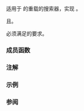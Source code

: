 {{cpp/title|boyer_moore_searcher}}
{{cpp/utility/functional/navbar}}

{{dcl begin}}
{{dcl header|functional}}
{{dcl|since=c++17|1=
template&lt; class RandomIt1,
          class Hash = std::hash&lt;typename std::iterator_traits&lt;RandomIt1&gt;::value_type&gt;,
          class BinaryPredicate = std::equal_to&lt;&gt; &gt;
class boyer_moore_searcher;
}}
{{dcl end}}

适用于 {{lc|std::search}} 的{{named req|Searcher}}重载的搜索器，实现 {{enwiki|Boyer%E2%80%93Moore string search algorithm|Boyer-Moore 字符串搜索算法}}。

{{tt|std::boyer_moore_searcher}} {{named req|CopyConstructible}}且{{named req|CopyAssignable}}。

{{tt|RandomIt1}} 必须满足{{named req|RandomAccessIterator}}的要求。

===成员函数===
{{member|{{small|std::boyer_moore_searcher::}}boyer_moore_searcher|2=
{{dcl begin}}
{{dcl|1=
boyer_moore_searcher( RandomIt1 pat_first,
                      RandomIt1 pat_last,
                      Hash hf = Hash(),
                      BinaryPredicate pred = BinaryPredicate() );
}}
{{dcl end}}
通过存储 {{c|pat_first}}、{{c|pat_last}}、{{c|hf}} 和 {{c|pred}} 的副本构造一个 {{tt|std::boyer_moore_searcher}} ，建立任何必要的内部数据结构。

{{tt|RandomIt1}} 的值类型必须{{named req|DefaultConstructible}}、{{named req|CopyConstructible}}且{{named req|CopyAssignable}}。

对于任意两个 {{c|std::iterator_traits&lt;RandomIt1&gt;::value_type}} 类型的值 {{tt|A}} 和 {{tt|B}}，若 {{c|1= pred(A, B) == true}}，则 {{c|1= hf(A) == hf(B)}} 应为 {{c|true}}。

===参数===
{{par begin}}
{{par|pat_first, pat_last|表示要搜索的字符串的一对迭代器}}
{{par|hf|用于散列字符串元素的可调用对象}}
{{par|pred|用于确定相等性的可调用对象}}
{{par end}}

===异常===
下列操作抛出的任何异常：
* {{tt|RandomIt1}} 的复制构造函数；
* {{tt|RandomIt1}} 的值类型的默认构造函数、复制构造函数和复制赋值运算符；或
* {{tt|BinaryPredicate}} 或 {{tt|Hash}} 的复制构造函数和函数调用运算符。
若无法分配内部数据结构所需的附加内存，则亦可能抛出 {{lc|std::bad_alloc}}。
}}

{{member|{{small|std::boyer_moore_searcher::}}operator()|2=
{{dcl begin}}
{{dcl|since=c++17| 
template&lt; class RandomIt2 &gt;
std::pair&lt;RandomIt2, RandomIt2&gt; operator()( RandomIt2 first, RandomIt2 last ) const;
}}
{{dcl end}}
{{lc|std::search}} 的搜索器（Searcher）重载调用该成员函数，以用此搜索器进行搜索。{{tt|RandomIt2}} 必须满足{{named req|RandomAccessIterator}}的要求。

{{tt|RandomIt1}} 与 {{tt|RandomIt2}} 必须拥有相同的值类型。

===参数===
{{par begin}}
{{par|first, last|指代要检验的字符串的一对迭代器}}
{{par end}}

===返回值===
若模式 {{range|pat_first|pat_last}} 为空，则返回 {{c|std::make_pair(first, first)}}。

否则，返回一对迭代器，指向 {{range|first|last}} 中所定位的与 {{range|pat_first|pat_last}} 按 {{c|pred}} 的定义比较相等的子序列的首及尾后一位，否则返回 {{c|std::make_pair(last, last)}}。
}}

===注解===
{{feature test macro|__cpp_lib_boyer_moore_searcher|[[cpp/utility/functional#搜索器|搜索器]]|value=201603L|std=C++17}}

===示例===
{{example
|code=
#include &lt;algorithm&gt;
#include &lt;functional&gt;
#include &lt;iomanip&gt;
#include &lt;iostream&gt;
#include &lt;string_view&gt;
 
int main()
{
    constexpr std::string_view haystack =
        "Lorem ipsum dolor sit amet, consectetur adipiscing elit, sed "
        "do eiusmod tempor incididunt ut labore et dolore magna aliqua";
    
    const std::string_view needle{"pisci"};
    
    if (const auto it = std::search(haystack.begin(), haystack.end(),
            std::boyer_moore_searcher(needle.begin(), needle.end()));
        it != haystack.end()
    )
        std::cout &lt;&lt; "字符串 " &lt;&lt; std::quoted(needle) &lt;&lt; " 在偏移 "
                  &lt;&lt; it - in.begin() &lt;&lt; " 处找到\n";
    else
        std::cout &lt;&lt; "字符串 " &lt;&lt; std::quoted(needle) &lt;&lt; " 未找到\n";
}
|output=
字符串 "pisci" 在偏移 43 处找到
}}

===参阅===
{{dsc begin}}
{{dsc inc|cpp/algorithm/dsc search}}
{{dsc inc|cpp/utility/functional/dsc default_searcher}}
{{dsc inc|cpp/utility/functional/dsc boyer_moore_horspool_searcher}}
{{dsc end}}

{{langlinks|de|en|es|ja|ru}}